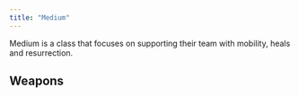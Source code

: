 ```yaml
---
title: "Medium"
---
```


Medium is a class that focuses on supporting their team with mobility, heals and resurrection.

## Weapons



<WeaponTable />
